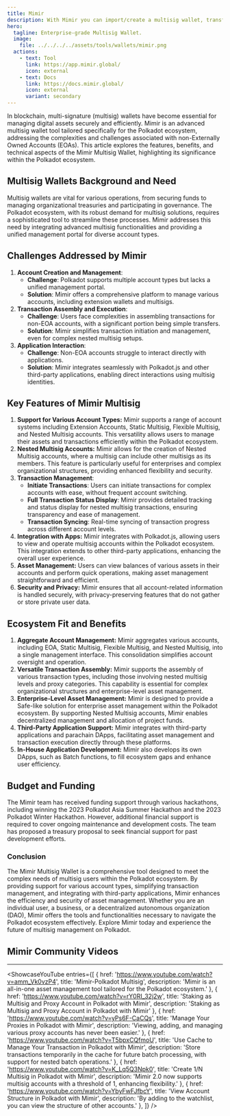 ```yaml
---
title: Mimir
description: With Mimir you can import/create a multisig wallet, transfer assets, stake DOT natively...
hero:
  tagline: Enterprise-grade Multisig Wallet.
  image: 
    file: ../../../../assets/tools/wallets/mimir.png
  actions:
    - text: Tool
      link: https://app.mimir.global/
      icon: external
    - text: Docs
      link: https://docs.mimir.global/
      icon: external
      variant: secondary
---
```



In blockchain, multi-signature (multisig) wallets have become essential for managing digital assets securely and efficiently. Mimir is an advanced multisig wallet tool tailored specifically for the Polkadot ecosystem, addressing the complexities and challenges associated with non-Externally Owned Accounts (EOAs). This article explores the features, benefits, and technical aspects of the Mimir Multisig Wallet, highlighting its significance within the Polkadot ecosystem.

## Multisig Wallets Background and Need
Multisig wallets are vital for various operations, from securing funds to managing organizational treasuries and participating in governance. The Polkadot ecosystem, with its robust demand for multisig solutions, requires a sophisticated tool to streamline these processes. Mimir addresses this need by integrating advanced multisig functionalities and providing a unified management portal for diverse account types.

## Challenges Addressed by Mimir
1. **Account Creation and Management**:
    - **Challenge**: Polkadot supports multiple account types but lacks a unified management portal.
    - **Solution**: Mimir offers a comprehensive platform to manage various accounts, including extension wallets and multisigs.
2. **Transaction Assembly and Execution**:
    - **Challenge**: Users face complexities in assembling transactions for non-EOA accounts, with a significant portion being simple transfers.
    - **Solution**: Mimir simplifies transaction initiation and management, even for complex nested multisig setups.
3. **Application Interaction**:
    - **Challenge**: Non-EOA accounts struggle to interact directly with applications.
    - **Solution**: Mimir integrates seamlessly with Polkadot.js and other third-party applications, enabling direct interactions using multisig identities.

## Key Features of Mimir Multisig
1. **Support for Various Account Types:** Mimir supports a range of account systems including Extension Accounts, Static Multisig, Flexible Multisig, and Nested Multisig accounts. This versatility allows users to manage their assets and transactions efficiently within the Polkadot ecosystem.
2. **Nested Multisig Accounts:** Mimir allows for the creation of Nested Multisig accounts, where a multisig can include other multisigs as its members. This feature is particularly useful for enterprises and complex organizational structures, providing enhanced flexibility and security.
3. **Transaction Management**:
   - **Initiate Transactions**: Users can initiate transactions for complex accounts with ease, without frequent account switching.
   - **Full Transaction Status Display**: Mimir provides detailed tracking and status display for nested multisig transactions, ensuring transparency and ease of management.
   - **Transaction Syncing**: Real-time syncing of transaction progress across different account levels.
4. **Integration with Apps:** Mimir integrates with Polkadot.js, allowing users to view and operate multisig accounts within the Polkadot ecosystem. This integration extends to other third-party applications, enhancing the overall user experience.
5. **Asset Management:** Users can view balances of various assets in their accounts and perform quick operations, making asset management straightforward and efficient.
6. **Security and Privacy:** Mimir ensures that all account-related information is handled securely, with privacy-preserving features that do not gather or store private user data.

## Ecosystem Fit and Benefits
1. **Aggregate Account Management:** Mimir aggregates various accounts, including EOA, Static Multisig, Flexible Multisig, and Nested Multisig, into a single management interface. This consolidation simplifies account oversight and operation.
2. **Versatile Transaction Assembly:** Mimir supports the assembly of various transaction types, including those involving nested multisig levels and proxy categories. This capability is essential for complex organizational structures and enterprise-level asset management.
3. **Enterprise-Level Asset Management:** Mimir is designed to provide a Safe-like solution for enterprise asset management within the Polkadot ecosystem. By supporting Nested Multisig accounts, Mimir enables decentralized management and allocation of project funds.
4. **Third-Party Application Support:** Mimir integrates with third-party applications and parachain DApps, facilitating asset management and transaction execution directly through these platforms.
5. **In-House Application Development:** Mimir also develops its own DApps, such as Batch functions, to fill ecosystem gaps and enhance user efficiency.

## Budget and Funding
The Mimir team has received funding support through various hackathons, including winning the 2023 Polkadot Asia Summer Hackathon and the 2023 Polkadot Winter Hackathon. However, additional financial support is required to cover ongoing maintenance and development costs. The team has proposed a treasury proposal to seek financial support for past development efforts.

### Conclusion
The Mimir Multisig Wallet is a comprehensive tool designed to meet the complex needs of multisig users within the Polkadot ecosystem. By providing support for various account types, simplifying transaction management, and integrating with third-party applications, Mimir enhances the efficiency and security of asset management. Whether you are an individual user, a business, or a decentralized autonomous organization (DAO), Mimir offers the tools and functionalities necessary to navigate the Polkadot ecosystem effectively. Explore Mimir today and experience the future of multisig management on Polkadot.

## Mimir Community Videos
--------------
<ShowcaseYouTube
  entries={[
    {
      href: 'https://www.youtube.com/watch?v=amm_Vk0vzP4',
      title: 'Mimir-Polkadot Multisig',
      description: 'Mimir is an all-in-one asset management tool tailored for the Polkadot ecosystem.'
    },
        {
      href: 'https://www.youtube.com/watch?v=rY0RI_32j2w',
      title: 'Staking as Multisig and Proxy Account in Polkadot with Mimir',
      description: 'Staking as Multisig and Proxy Account in Polkadot with Mimir'
    },
            {
      href: 'https://www.youtube.com/watch?v=yPs6F-CaCQs',
      title: 'Manage Your Proxies in Polkadot with Mimir',
      description: 'Viewing, adding, and managing various proxy accounts has never been easier.'
    },
            {
      href: 'https://www.youtube.com/watch?v=T5bpxCQfmoU',
      title: 'Use Cache to Manage Your Transaction in Polkadot with Mimir',
      description: 'Store transactions temporarily in the cache for future batch processing, with support for nested batch operations.'
    },
            {
      href: 'https://www.youtube.com/watch?v=K_Lq5Q3Npk0',
      title: 'Create 1/N Multisig in Polkadot with Mimir',
      description: 'Mimir 2.0 now supports multisig accounts with a threshold of 1, enhancing flexibility.'
    },
            {
      href: 'https://www.youtube.com/watch?v=YbyFwFJfbcY',
      title: 'View Account Structure in Polkadot with Mimir',
      description: 'By adding to the watchlist,  you can view the structure of other accounts.'
    },
  ]} />
